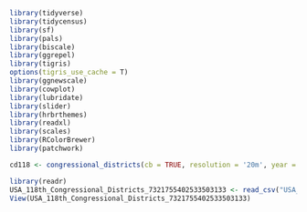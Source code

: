 ```r
library(tidyverse)
library(tidycensus)
library(sf)
library(pals)
library(biscale)
library(ggrepel)
library(tigris)
options(tigris_use_cache = T)
library(ggnewscale)
library(cowplot)
library(lubridate)
library(slider)
library(hrbrthemes)
library(readxl)
library(scales)
library(RColorBrewer)
library(patchwork)

```


```r

cd118 <- congressional_districts(cb = TRUE, resolution = '20m', year = 2022)
```

```r
library(readr)
USA_118th_Congressional_Districts_7321755402533503133 <- read_csv("USA_118th_Congressional_Districts_-7321755402533503133.csv")
View(USA_118th_Congressional_Districts_7321755402533503133)
```

